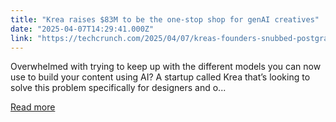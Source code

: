 ```yaml
---
title: "Krea raises $83M to be the one-stop shop for genAI creatives"
date: "2025-04-07T14:29:41.000Z"
link: "https://techcrunch.com/2025/04/07/kreas-founders-snubbed-postgrad-grants-from-the-king-of-spain-to-build-their-ai-startup-now-its-valued-at-500m/"
---
```


Overwhelmed with trying to keep up with the different models you can now use to build your content using AI? A startup called Krea that’s looking to solve this problem specifically for designers and o...

[Read more](https://techcrunch.com/2025/04/07/kreas-founders-snubbed-postgrad-grants-from-the-king-of-spain-to-build-their-ai-startup-now-its-valued-at-500m/)
